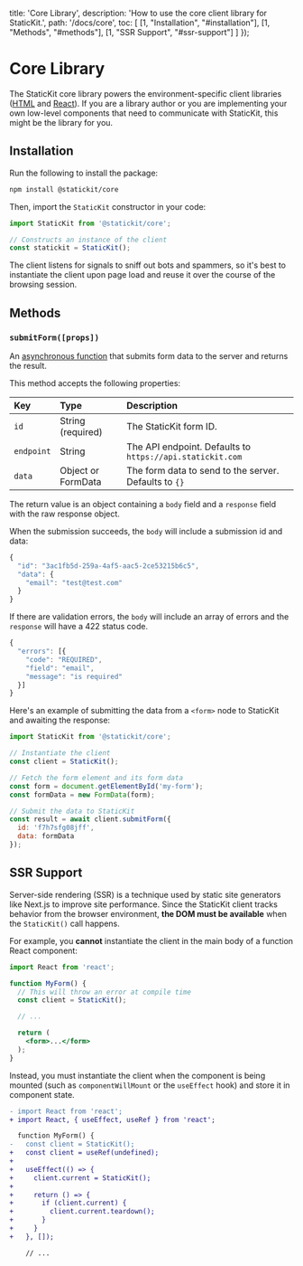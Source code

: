 
  title: 'Core Library',
  description: 'How to use the core client library for StaticKit.',
  path: '/docs/core',
  toc: [
    [1, "Installation", "#installation"],
    [1, "Methods", "#methods"],
    [1, "SSR Support", "#ssr-support"]
  ]
});

# Core Library

The StaticKit core library powers the environment-specific client libraries ([HTML](/docs/html) and [React](/docs/react)). If you are a library author or you are implementing your own low-level components that need to communicate with StaticKit, this might be the library for you.

## Installation

Run the following to install the package:

```bash
npm install @statickit/core
```

Then, import the `StaticKit` constructor in your code:

```js
import StaticKit from '@statickit/core';

// Constructs an instance of the client
const statickit = StaticKit();
```

The client listens for signals to sniff out bots and spammers, so it's best to instantiate the client upon page load and reuse it over the course of the browsing session.

## Methods

### `submitForm([props])`

An [asynchronous function](https://developer.mozilla.org/en-US/docs/Web/JavaScript/Reference/Statements/async_function) that submits form data to the server and returns the result. 

This method accepts the following properties:

| Key                     | Type                     | Description                                                  |
| :---------------------- | :----------------------- | :----------------------------------------------------------- |
| `id`                    | String (required)        | The StaticKit form ID.                                       |
| `endpoint`              | String                   | The API endpoint. Defaults to `https://api.statickit.com`    |
| `data`                  | Object or FormData       | The form data to send to the server. Defaults to `{}`        |

The return value is an object containing a `body` field and a `response` field with the raw response object.

When the submission succeeds, the `body` will include a submission id and data:

```js
{
  "id": "3ac1fb5d-259a-4af5-aac5-2ce53215b6c5",
  "data": {
    "email": "test@test.com"
  }
}
```

If there are validation errors, the `body` will include an array of errors and the `response` will have a 422 status code.

```js
{
  "errors": [{
    "code": "REQUIRED",
    "field": "email",
    "message": "is required"
  }]
}
```

Here's an example of submitting the data from a `<form>` node to StaticKit and awaiting the response:

```js
import StaticKit from '@statickit/core';

// Instantiate the client
const client = StaticKit();

// Fetch the form element and its form data
const form = document.getElementById('my-form');
const formData = new FormData(form);

// Submit the data to StaticKit
const result = await client.submitForm({
  id: 'f7h7sfg08jff',
  data: formData
});
```

## SSR Support

Server-side rendering (SSR) is a technique used by static site generators like Next.js to improve site performance. Since the StaticKit client tracks behavior from the browser environment, **the DOM must be available** when the `StaticKit()` call happens.

For example, you **cannot** instantiate the client in the main body of a function React component:

```jsx
import React from 'react';

function MyForm() {
  // This will throw an error at compile time
  const client = StaticKit();

  // ...

  return (
    <form>...</form>
  );
}
```

Instead, you must instantiate the client when the component is being mounted (such as `componentWillMount` or the `useEffect` hook) and store it in component state.

```diff
- import React from 'react';
+ import React, { useEffect, useRef } from 'react';

  function MyForm() {
-   const client = StaticKit();
+   const client = useRef(undefined);
+
+   useEffect(() => {
+     client.current = StaticKit();
+
+     return () => {
+       if (client.current) {
+         client.current.teardown();
+       }
+     }
+   }, []);

    // ...
```
